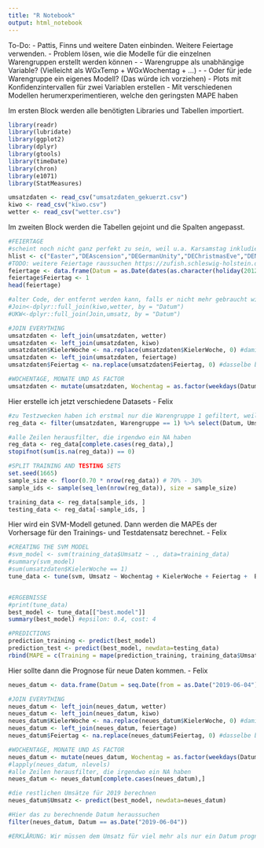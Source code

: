 ```yaml
---
title: "R Notebook"
output: html_notebook
---
```

To-Do:
- Pattis, Finns und weitere Daten einbinden. Weitere Feiertage verwenden.
- Problem lösen, wie die Modelle für die einzelnen Warengruppen erstellt werden können
- - Warengruppe als unabhängige Variable? (Vielleicht als WGxTemp + WGxWochentag + ...)
- - Oder für jede Warengruppe ein eigenes Modell? (Das würde ich vorziehen)
- Plots mit Konfidenzintervallen für zwei Variablen erstellen
- Mit verschiedenen Modellen herumerxperimentieren, welche den geringsten MAPE haben

Im ersten Block werden alle benötigten Libraries und Tabellen importiert.
```r
library(readr)
library(lubridate)
library(ggplot2)
library(dplyr)
library(gtools)
library(timeDate)
library(chron)
library(e1071)
library(StatMeasures)

umsatzdaten <- read_csv("umsatzdaten_gekuerzt.csv")
kiwo <- read_csv("kiwo.csv")
wetter <- read_csv("wetter.csv")
```

Im zweiten Block werden die Tabellen gejoint und die Spalten angepasst.
```r
#FEIERTAGE
#scheint noch nicht ganz perfekt zu sein, weil u.a. Karsamstag inkludiert ist
hlist <- c("Easter","DEAscension","DEGermanUnity","DEChristmasEve","DENewYearsEve")
#TODO: weitere Feiertage raussuchen https://zufish.schleswig-holstein.de/detail?areaId=&pstId=8967760&ouId=&infotype=0
feiertage <- data.frame(Datum = as.Date(dates(as.character(holiday(2012:2019,hlist)), format="Y-M-D")))
feiertage$Feiertag <- 1
head(feiertage)

#alter Code, der entfernt werden kann, falls er nicht mehr gebraucht wird:
#Join<-dplyr::full_join(kiwo,wetter, by = "Datum")
#UKW<-dplyr::full_join(Join,umsatz, by = "Datum")

#JOIN EVERYTHING
umsatzdaten <- left_join(umsatzdaten, wetter)
umsatzdaten <- left_join(umsatzdaten, kiwo)
umsatzdaten$KielerWoche <- na.replace(umsatzdaten$KielerWoche, 0) #damit 0 und nicht "na" steht, wenn keine KiWo ist
umsatzdaten <- left_join(umsatzdaten, feiertage)
umsatzdaten$Feiertag <- na.replace(umsatzdaten$Feiertag, 0) #dasselbe bei Feiertagen

#WOCHENTAGE, MONATE UND AS FACTOR
umsatzdaten <- mutate(umsatzdaten, Wochentag = as.factor(weekdays(Datum)), Monat = as.factor(month(Datum)), Feiertag = as.factor(Feiertag), KielerWoche = as.factor(KielerWoche))

```

Hier erstelle ich jetzt verschiedene Datasets - Felix
```r
#zu Testzwecken haben ich erstmal nur die Warengruppe 1 gefiltert, weil ich nicht weiß, wie das sonst geht
reg_data <- filter(umsatzdaten, Warengruppe == 1) %>% select(Datum, Umsatz, Wochentag, KielerWoche, Feiertag, Bewoelkung, Temperatur, Windgeschwindigkeit)

#alle Zeilen herausfilter, die irgendwo ein NA haben
reg_data <- reg_data[complete.cases(reg_data),]
stopifnot(sum(is.na(reg_data)) == 0)

#SPLIT TRAINING AND TESTING SETS
set.seed(1665)
sample_size <- floor(0.70 * nrow(reg_data)) # 70% - 30%
sample_ids <- sample(seq_len(nrow(reg_data)), size = sample_size)

training_data <- reg_data[sample_ids, ]
testing_data <- reg_data[-sample_ids, ]

```

Hier wird ein SVM-Modell getuned. Dann werden die MAPEs der Vorhersage für den Trainings- und Testdatensatz berechnet. - Felix
```r
#CREATING THE SVM MODEL
#svm_model <- svm(training_data$Umsatz ~ ., data=training_data)
#summary(svm_model)
#sum(umsatzdaten$KielerWoche == 1)
tune_data <- tune(svm, Umsatz ~ Wochentag + KielerWoche + Feiertag +  Bewoelkung + Temperatur + Windgeschwindigkeit, data=training_data, ranges = list(epsilon = seq(0.2, 1, 0.1), cost = 2^(2:3))) 


#ERGEBNISSE
#print(tune_data)
best_model <- tune_data[["best.model"]]
summary(best_model) #epsilon: 0.4, cost: 4

#PREDICTIONS
prediction_training <- predict(best_model)
prediction_test <- predict(best_model, newdata=testing_data)
rbind(MAPE = c(Training = mape(prediction_training, training_data$Umsatz), Test = mape(prediction_test, testing_data$Umsatz)))

```

Hier sollte dann die Prognose für neue Daten kommen. - Felix
```r
neues_datum <- data.frame(Datum = seq.Date(from = as.Date("2019-06-04"), to = as.Date("2019-12-31"), by = "day"))

#JOIN EVERYTHING
neues_datum <- left_join(neues_datum, wetter)
neues_datum <- left_join(neues_datum, kiwo)
neues_datum$KielerWoche <- na.replace(neues_datum$KielerWoche, 0) #damit 0 und nicht "na" steht, wenn keine KiWo ist
neues_datum <- left_join(neues_datum, feiertage)
neues_datum$Feiertag <- na.replace(neues_datum$Feiertag, 0) #dasselbe bei Feiertagen

#WOCHENTAGE, MONATE UND AS FACTOR
neues_datum <- mutate(neues_datum, Wochentag = as.factor(weekdays(Datum)), Monat = as.factor(month(Datum)), Feiertag = as.factor(Feiertag), KielerWoche = as.factor(KielerWoche))
#lapply(neues_datum, nlevels)
#alle Zeilen herausfilter, die irgendwo ein NA haben
neues_datum <- neues_datum[complete.cases(neues_datum),]

#die restlichen Umsätze für 2019 berechnen
neues_datum$Umsatz <- predict(best_model, newdata=neues_datum)

#Hier das zu berechnende Datum heraussuchen
filter(neues_datum, Datum == as.Date("2019-06-04"))

#ERKLÄRUNG: Wir müssen dem Umsatz für viel mehr als nur ein Datum prognostizieren, damit von allen Faktorvariablen auch mindestens zwei Ausprägungen vorhanden sind (also Kieler Woche und Feiertage müssen enthalten sein)

```
